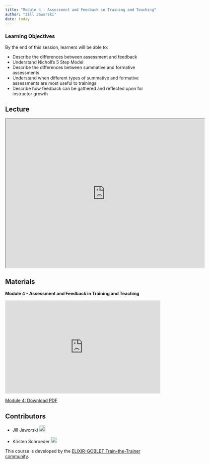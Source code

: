 ```yaml
---
title: "Module 4 - Assessment and Feedback in Training and Teaching"
author: "Jill Jaworski"
date: today
---
```


::: {.callout-tip}
### Learning Objectives

By the end of this session, learners will be able to:

- Describe the differences between assessment and feedback 
- Understand Nicholl’s 5 Step Model 
- Describe the differences between summative and formative assessments
- Understand when different types of summative and formative assessments are most useful to trainings 
- Describe how feedback can be gathered and reflected upon for instructor growth 




:::

## Lecture

<iframe src="https://drive.google.com/file/d/1UVLQwMXjonI0qghwctB_znQqMLmzV30E/preview" width="640" height="480" allow="autoplay"></iframe>


## Materials

**Module 4 - Assessment and Feedback in Training and Teaching**

<iframe style="border: none;" title="Iframe Example" src="https://docs.google.com/presentation/d/1xbwXKc_L6V5KL2EotD1KaCi0BSRmD1U9/preview" width="500" height="300" data-mce-fragment="1"></iframe>

<a class="inline_disabled" href="https://docs.google.com/presentation/d/1xbwXKc_L6V5KL2EotD1KaCi0BSRmD1U9/export/pdf" target="_blank" rel="noopener">Module 4: Download PDF</a>


## Contributors

- Jill Jaworski <a href="https://orcid.org/0009-0006-2607-5256" rel="orcid"><img src="img/ORCID_Logomark.png" alt="" width="20" height="20"/></a>

- Kristen Schroeder <a href="https://orcid.org/0000-0002-6271-4530" rel="orcid"><img src="img/ORCID_Logomark.png" alt="" width="20" height="20"/></a>


This course is developed by the [ELIXIR-GOBLET Train-the-Trainer community](https://elixir-europe.org/platforms/training/train-the-trainer).